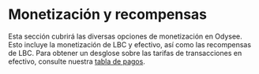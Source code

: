 # Monetización y recompensas

Esta sección cubrirá las diversas opciones de monetización en Odysee. Esto incluye la monetización de LBC y efectivo, así como las recompensas de LBC.
Para obtener un desglose sobre las tarifas de transacciones en efectivo, consulte nuestra [tabla de pagos](https://help.odysee.tv/es/payments-chart/).

<CategoryCards/>